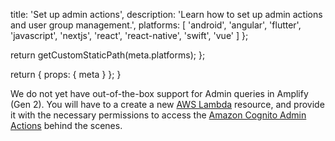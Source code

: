 
  title: 'Set up admin actions',
  description: 'Learn how to set up admin actions and user group management.',
  platforms: [
    'android',
    'angular',
    'flutter',
    'javascript',
    'nextjs',
    'react',
    'react-native',
    'swift',
    'vue'
  ]
};

  return getCustomStaticPath(meta.platforms);
};

  return {
    props: {
      meta
    }
  };
}

We do not yet have out-of-the-box support for Admin queries in Amplify (Gen 2). You will have to a create a new [AWS Lambda](https://aws.amazon.com/lambda/) resource, and provide it with the necessary permissions to access the [Amazon Cognito Admin Actions](https://docs.aws.amazon.com/cognito-user-identity-pools/latest/APIReference/API_Operations.html) behind the scenes.
